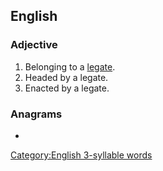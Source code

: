 ==English==

===Adjective===
{{en-adj|-}}

# Belonging to a [[legate]].
# Headed by a legate.
# Enacted by a legate.

===Anagrams===
* {{anagrams|en|a=aeegilnt|Angelite|angle tie|galenite|gateline|gelatine}}

[[Category:English 3-syllable words]]